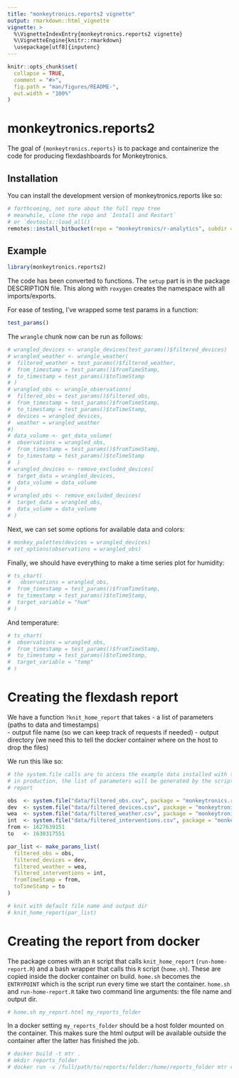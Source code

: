 ```yaml
---
title: "monkeytronics.reports2 vignette"
output: rmarkdown::html_vignette
vignette: >
  %\VignetteIndexEntry{monkeytronics.reports2 vignette}
  %\VignetteEngine{knitr::rmarkdown}
  \usepackage[utf8]{inputenc}
---
```



```r
knitr::opts_chunk$set(
  collapse = TRUE,
  comment = "#>",
  fig.path = "man/figures/README-",
  out.width = "100%"
)
```

# monkeytronics.reports2

<!-- badges: start -->
<!-- badges: end -->

The goal of `{monkeytronics.reports}` is to package and containerize the code for producing
flexdashboards for Monkeytronics.

## Installation

You can install the development version of monkeytronics.reports like so:

```r
# forthcoming, not sure about the full repo tree
# meanwhile, clone the repo and `Install and Restart`
# or `devtools::load_all()`
remotes::install_bitbucket(repo = "monkeytronics/r-analytics", subdir = "monkeytronics.reports")
```

## Example

```r
library(monkeytronics.reports2)
```

The code has been converted to functions. The `setup` part is in the package DESCRIPTION file. 
This along with `roxygen` creates the namespace with all imports/exports.

For ease of testing, I've wrapped some test params in a function:

```r
test_params()
```

The `wrangle` chunk now can be run as follows:

```r
# wrangled_devices <- wrangle_devices(test_params()$filtered_devices)
# wrangled_weather <- wrangle_weather(
#  filtered_weather = test_params()$filtered_weather,
#  from_timestamp = test_params()$fromTimeStamp,
#  to_timestamp = test_params()$toTimeStamp
# )
# wrangled_obs <- wrangle_observations(
#  filtered_obs = test_params()$filtered_obs,
#  from_timestamp = test_params()$fromTimeStamp,
#  to_timestamp = test_params()$toTimeStamp,
#  devices = wrangled_devices,
#  weather = wrangled_weather
#)
# data_volume <- get_data_volume(
#  observations = wrangled_obs,
#  from_timestamp = test_params()$fromTimeStamp,
#  to_timestamp = test_params()$toTimeStamp
#  )
# wrangled_devices <- remove_excluded_devices(
#  target_data = wrangled_devices,
#  data_volume = data_volume
# )
# wrangled_obs <- remove_excluded_devices(
#  target_data = wrangled_obs,
#  data_volume = data_volume
# )
```

Next, we can set some options for available data and colors:

```r
# monkey_palettes(devices = wrangled_devices)
# set_options(observations = wrangled_obs)
```

Finally, we should have everything to make a time series plot for humidity:

```r
# ts_chart(
#   observations = wrangled_obs,
#  from_timestamp = test_params()$fromTimeStamp,
#  to_timestamp = test_params()$toTimeStamp,
#  target_variable = "hum"
# )
```

And temperature:

```r
# ts_chart(
#  observations = wrangled_obs,
#  from_timestamp = test_params()$fromTimeStamp,
#  to_timestamp = test_params()$toTimeStamp,
#  target_variable = "temp"
# )
```

# Creating the flexdash report

We have a function `?knit_home_report` that takes 
    - a list of parameters (paths to data and timestamps)  
    - output file name (so we can keep track of requests if needed)
    - output directory (we need this to tell the docker container where on the host to drop the files)

We run this like so:

```r
# the system.file calls are to access the example data installed with the package
# in production, the list of parameters will be generated by the script calling this
# report

obs  <- system.file("data/filtered_obs.csv", package = "monkeytronics.reports")
dev  <- system.file("data/filtered_devices.csv", package = "monkeytronics.reports")
wea  <- system.file("data/filtered_weather.csv", package = "monkeytronics.reports")
int  <- system.file("data/filtered_interventions.csv", package = "monkeytronics.reports")
from <- 1627639151
to   <- 1630317551

par_list <- make_params_list(
  filtered_obs = obs,
  filtered_devices = dev,
  filtered_weather = wea,
  filtered_interventions = int,
  fromTimeStamp = from,
  toTimeStamp = to
)

# knit with default file name and output dir
# knit_home_report(par_list)
```

# Creating the report from docker

The package comes with an `R` script that calls `knit_home_report` (`run-home-report.R`)
and a bash wrapper that calls this `R` script (`home.sh`). These are copied inside the
docker container on build. `home.sh` becomes the `ENTRYPOINT` which is the script run
every time we start the container. `home.sh` and `run-home-report.R` take two command line
arguments: the file name and output dir. 

```bash
# home.sh my_report.html my_reports_folder
```

In a docker setting `my_reports_folder` should be a host folder mounted on the container. 
This makes sure the html output will be available outside the container after the latter 
has finished the job.

```bash
# docker build -t mtr .
# mkdir reports_folder
# docker run -v /full/path/to/reports/folder:/home/reports_folder mtr report.html /home/report_folder
```


